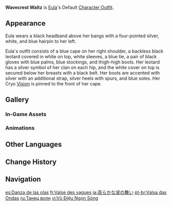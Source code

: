 {{Outfit Infobox
|id           = 205100
|image        = <gallery>
Character Eula Full Wish.png|Wish
Character Eula Game.png|In-Game
</gallery>
|character    = Eula
|type         = Default
|description  = Eula's outfit. Consummate elegance shines through in this neat and smart knight's uniform.
|obtain       = Unlocked upon obtaining character
}}
'''Wavecrest Waltz''' is [[Eula]]'s Default [[Character Outfit]].

==Appearance==
<!-- Keep appearance section short and concise. Limit to 1-2 paragraphs (preferably 1 paragraph) with 3-4 sentences each. -->
Eula wears a black headband above her bangs with a four-pointed silver, white, and blue hairpin to her left.

Eula's outfit consists of a blue cape on her right shoulder, a backless black leotard covered in white on top, white sleeves, a blue tie, a pair of black gloves with blue palms, blue stockings, and thigh-high boots.  Her leotard has a silver symbol of her clan on each hip, and the white cover on top is secured below her breasts with a black belt. Her boots are accented with silver with an additional strap, silver heels with spurs, and blue soles. Her Cryo [[Vision]] is pinned to the front of her cape.

==Gallery==
===In-Game Assets===
{{Assets/Outfit|Wavecrest Waltz|nomain=1}}

===Animations===
{{Preview/CharacterAnimations|Eula|nocaption=1}}

==Other Languages==
{{Other Languages
|en      = Wavecrest Waltz
|zhs     = 浪尖之舞
|zhs_rm  = Làngjiān zhī Wǔ
|zht     = 浪尖之舞
|zht_rm  = Làngjiān zhī Wǔ
|zh_tl   = Wavecrest Dance
|ja      = 高らかな波の舞い
|ja_rm   = Takarakana Nami no Mai
|ja_tl   = Dance of the Sonorous Waves
|ko      = 드높은 파도의 춤
|ko_rm   = Deunopeun Padoui Chum
|ko_tl   = Dance of the High waves
|es      = Danza de las olas
|es_tl   = Dance of the Waves
|fr      = Valse des vagues
|fr_tl   = Waltz of the Waves
|ru      = Танец волн
|ru_tl   = Dance of the Waves
|th      = ระบำบนเกลียวคลื่น
|th_rm   = Rabam bon kliao khluen
|th_tl   = Dance on Waves' Spiral
|vi      = Vũ Điệu Ngọn Sóng
|vi_tl   = Dance of the Waves
|de      = Wellenbergwalzer
|de_tl   = Wavecrest Waltz
|id      = Wavecrest Waltz
|pt      = Valsa das Ondas
|pt_tl   = Waltz of the Waves
|tr      = Dalgaların Dansı
|tr_tl   = 
|it      = Valzer delle onde
|it_tl   = Waves Waltz
}}

==Change History==
{{Change History|1.5}}

==Navigation==
{{Dressing Room Navbox|type=outfit}}

[[es:Danza de las olas]]
[[fr:Valse des vagues]]
[[ja:高らかな波の舞い]]
[[pt-br:Valsa das Ondas]]
[[ru:Танец волн]]
[[vi:Vũ Điệu Ngọn Sóng]]